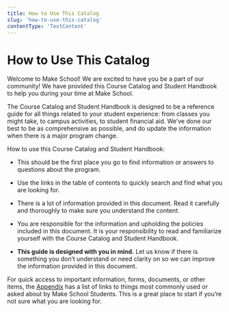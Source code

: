 ```yaml
---
title: How to Use This Catalog
slug: 'how-to-use-this-catalog'
contentType: 'TextContent'
---
```


# How to Use This Catalog

Welcome to Make School! We are excited to have you be a part of our community! We have provided this
Course Catalog and Student Handbook to help you during your time at Make School.

The Course Catalog and Student Handbook is designed to be a reference guide for all things related
to your student experience: from classes you might take, to campus activities, to student financial
aid. We’ve done our best to be as comprehensive as possible, and do update the information when
there is a major program change.

How to use this Course Catalog and Student Handbook:

- This should be the first place you go to find information or answers to questions about the
  program.

- Use the links in the table of contents to quickly search and find what you are looking for.

- There is a lot of information provided in this document. Read it carefully and thoroughly to make
  sure you understand the content.

- You are responsible for the information and upholding the policies included in this document. It
  is your responsibility to read and familiarize yourself with the Course Catalog and Student
  Handbook.

- **This guide is designed with you in mind.** Let us know if there is something you don’t
  understand or need clarity on so we can improve the information provided in this document.

For quick access to important information, forms, documents, or other items, the
[Appendix](https://docs.google.com/document/d/1cP3HyewqxDk3RglFfZA8ju7wSDhBHWpeJi5vWlXK9l8/edit#heading=h.r6g3lcy73iw9)
has a list of links to things most commonly used or asked about by Make School Students. This is a
great place to start if you’re not sure what you are looking for.
